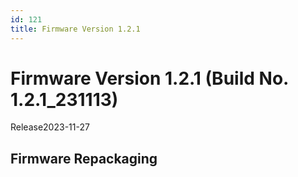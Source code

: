 ```yaml
---
id: 121
title: Firmware Version 1.2.1
---
```


# Firmware Version 1.2.1 (Build No. 1.2.1_231113)

Release<Separator/>2023-11-27

## Firmware Repackaging